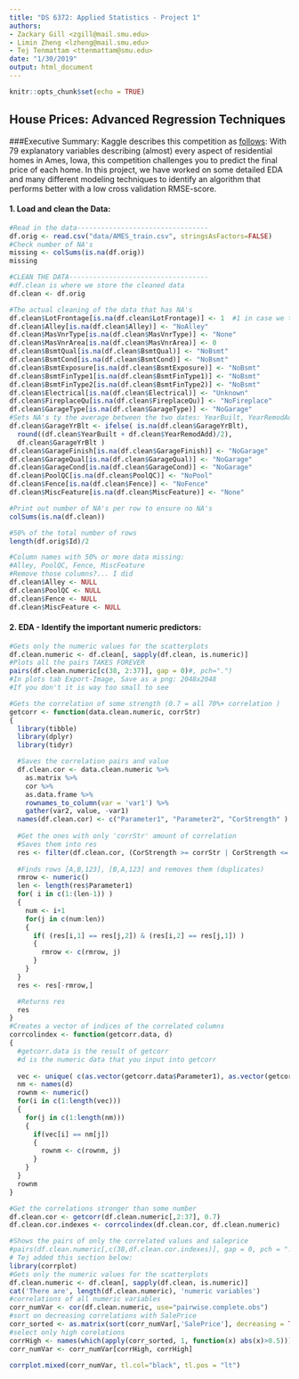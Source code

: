 ```yaml
---
title: "DS 6372: Applied Statistics - Project 1"
authors: 
- Zackary Gill <zgill@mail.smu.edu>
- Limin Zheng <lzheng@mail.smu.edu>
- Tej Tenmattam <ttenmattam@smu.edu>
date: "1/30/2019"
output: html_document
---
```


```r
knitr::opts_chunk$set(echo = TRUE)
```
## House Prices: Advanced Regression Techniques
###Executive Summary:
Kaggle describes this competition as [follows](https://www.kaggle.com/c/house-prices-advanced-regression-techniques):
With 79 explanatory variables describing (almost) every aspect of residential homes in Ames, Iowa, this competition challenges you to predict the final price of each home.
In this project, we have worked on some detailed EDA and many different modeling techniques to identify an algorithm that performs better with a low cross validation RMSE-score.

#### 1. Load and clean the Data: 
```r
#Read in the data---------------------------------
df.orig <- read.csv("data/AMES_train.csv", stringsAsFactors=FALSE)
#Check number of NA's
missing <- colSums(is.na(df.orig))
missing

#CLEAN THE DATA-----------------------------------
#df.clean is where we store the cleaned data
df.clean <- df.orig

#The actual cleaning of the data that has NA's
df.clean$LotFrontage[is.na(df.clean$LotFrontage)] <- 1  #1 in case we take the log
df.clean$Alley[is.na(df.clean$Alley)] <- "NoAlley"
df.clean$MasVnrType[is.na(df.clean$MasVnrType)] <- "None"
df.clean$MasVnrArea[is.na(df.clean$MasVnrArea)] <- 0
df.clean$BsmtQual[is.na(df.clean$BsmtQual)] <- "NoBsmt"
df.clean$BsmtCond[is.na(df.clean$BsmtCond)] <- "NoBsmt"
df.clean$BsmtExposure[is.na(df.clean$BsmtExposure)] <- "NoBsmt"
df.clean$BsmtFinType1[is.na(df.clean$BsmtFinType1)] <- "NoBsmt"
df.clean$BsmtFinType2[is.na(df.clean$BsmtFinType2)] <- "NoBsmt"
df.clean$Electrical[is.na(df.clean$Electrical)] <- "Unknown"
df.clean$FireplaceQu[is.na(df.clean$FireplaceQu)] <- "NoFireplace"
df.clean$GarageType[is.na(df.clean$GarageType)] <- "NoGarage"
#Sets NA's ty the average between the two dates: YearBuilt, YearRemodAdd
df.clean$GarageYrBlt <- ifelse( is.na(df.clean$GarageYrBlt), 
  round((df.clean$YearBuilt + df.clean$YearRemodAdd)/2),
  df.clean$GarageYrBlt )
df.clean$GarageFinish[is.na(df.clean$GarageFinish)] <- "NoGarage"
df.clean$GarageQual[is.na(df.clean$GarageQual)] <- "NoGarage"
df.clean$GarageCond[is.na(df.clean$GarageCond)] <- "NoGarage"
df.clean$PoolQC[is.na(df.clean$PoolQC)] <- "NoPool"
df.clean$Fence[is.na(df.clean$Fence)] <- "NoFence"
df.clean$MiscFeature[is.na(df.clean$MiscFeature)] <- "None"

#Print out number of NA's per row to ensure no NA's
colSums(is.na(df.clean))

#50% of the total number of rows
length(df.orig$Id)/2

#Column names with 50% or more data missing:
#Alley, PoolQC, Fence, MiscFeature
#Remove those columns?... I did
df.clean$Alley <- NULL
df.clean$PoolQC <- NULL
df.clean$Fence <- NULL
df.clean$MiscFeature <- NULL
```
#### 2. EDA - Identify the important numeric predictors: 
```r
#Gets only the numeric values for the scatterplots
df.clean.numeric <- df.clean[, sapply(df.clean, is.numeric)]
#Plots all the pairs TAKES FOREVER
pairs(df.clean.numeric[c(38, 2:37)], gap = 0)#, pch=".")
#In plots tab Export-Image, Save as a png: 2048x2048
#If you don't it is way too small to see

#Gets the correlation of some strength (0.7 = all 70%+ correlation )
getcorr <- function(data.clean.numeric, corrStr)
{
  library(tibble)
  library(dplyr)
  library(tidyr)

  #Saves the correlation pairs and value 
  df.clean.cor <- data.clean.numeric %>% 
    as.matrix %>%
    cor %>%
    as.data.frame %>%
    rownames_to_column(var = 'var1') %>%
    gather(var2, value, -var1)
  names(df.clean.cor) <- c("Parameter1", "Parameter2", "CorStrength" )
  
  #Get the ones with only 'corrStr' amount of correlation
  #Saves them into res
  res <- filter(df.clean.cor, (CorStrength >= corrStr | CorStrength <= -corrStr ) & CorStrength != 1)
  
  #Finds rows [A,B,123], [B,A,123] and removes them (duplicates)
  rmrow <- numeric()
  len <- length(res$Parameter1)
  for( i in c(1:(len-1)) )
  {
    num <- i+1
    for(j in c(num:len))
    {
      if( (res[i,1] == res[j,2]) & (res[i,2] == res[j,1]) )
      {
        rmrow <- c(rmrow, j)
      }
    }
  }
  res <- res[-rmrow,]

  #Returns res
  res
}
#Creates a vector of indices of the correlated columns
corrcolindex <- function(getcorr.data, d)
{
  #getcorr.data is the result of getcorr
  #d is the numeric data that you input into getcorr
  
  vec <- unique( c(as.vector(getcorr.data$Parameter1), as.vector(getcorr.data$Parameter2)) )
  nm <- names(d)
  rownm <- numeric()
  for(i in c(1:length(vec)))
  {
    for(j in c(1:length(nm)))
    {
      if(vec[i] == nm[j])
      {
        rownm <- c(rownm, j)
      }
    }
  }
  rownm
}

#Get the correlations stronger than some number
df.clean.cor <- getcorr(df.clean.numeric[,2:37], 0.7)
df.clean.cor.indexes <- corrcolindex(df.clean.cor, df.clean.numeric)

#Shows the pairs of only the correlated values and saleprice
#pairs(df.clean.numeric[,c(38,df.clean.cor.indexes)], gap = 0, pch = ".")
# Tej added this section below: 
library(corrplot)
#Gets only the numeric values for the scatterplots
df.clean.numeric <- df.clean[, sapply(df.clean, is.numeric)]
cat('There are', length(df.clean.numeric), 'numeric variables')
#correlations of all numeric variables
corr_numVar <- cor(df.clean.numeric, use="pairwise.complete.obs")
#sort on decreasing correlations with SalePrice
corr_sorted <- as.matrix(sort(corr_numVar[,'SalePrice'], decreasing = TRUE))
#select only high corelations
corrHigh <- names(which(apply(corr_sorted, 1, function(x) abs(x)>0.5)))
corr_numVar <- corr_numVar[corrHigh, corrHigh]

corrplot.mixed(corr_numVar, tl.col="black", tl.pos = "lt")
```


